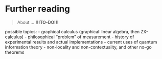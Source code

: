 # Further reading {#further-reading}

> About ... **!!!TO-DO!!!**

possible topics:
- graphical calculus (graphical linear algebra, then ZX-calculus)
- philosophical "problem" of measurement
- history of experimental results and actual implementations
- current uses of quantum information theory
- non-locality and non-contextuality, and other no-go theorems

